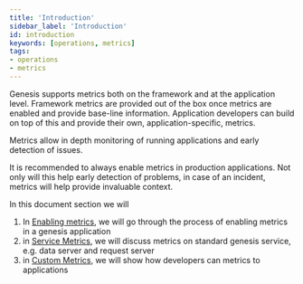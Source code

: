 ```yaml
---
title: 'Introduction'
sidebar_label: 'Introduction'
id: introduction
keywords: [operations, metrics]
tags:
- operations
- metrics
---
```


Genesis supports metrics both on the framework and at the application level.
Framework metrics are provided out of the box once metrics are enabled and provide base-line information.
Application developers can build on top of this and provide their own, application-specific, metrics.

Metrics allow in depth monitoring of running applications and early detection of issues.

It is recommended to always enable metrics in production applications.
Not only will this help early detection of problems, in case of an incident,
metrics will help provide invaluable context.

In this document section we will
1. In [Enabling metrics](../enabling-metrics), we will go through the process of enabling metrics in a genesis application
2. in [Service Metrics](../service-metrics), we will discuss metrics on standard genesis service, e.g. data server and request server
3. in [Custom Metrics](../custom-metrics), we will show how developers can metrics to applications
